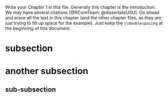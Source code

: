 \doublespacing

Write your Chapter 1 in this file. Generally this chapter is the introduction. We may have several citations [@RCoreTeam; @dissertateUSU]. Go ahead and erase all the text in this chapter (and the other chapter files, as they are just trying to fill up space for the example). Just keep the `\\doublespacing` at the beginning of this document.

# subsection

# another subsection

## sub-subsection